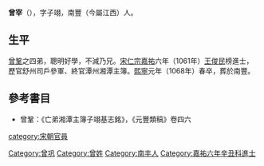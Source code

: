 '''曾宰'''（{{bd|1022年||1068年}}），字子翊，南豐（今屬江西）人。

==生平==
[[曾鞏|曾鞏]]之四弟，聰明好學，不減乃兄。[[宋仁宗|宋仁宗]][[嘉祐|嘉祐]]六年（1061年）[[王俊民|王俊民]]榜進士，歷官舒州司戶參軍、終官潭州湘潭主簿。[[熙寧|熙寧]]元年（1068年）春卒，葬於南豐。

==參考書目==
*曾鞏：《亡弟湘潭主簿子翊基志銘》，《元豐類稿》卷四六

{{DEFAULTSORT:Z}}
[[Category:曾巩|Category:曾巩]]
[[Category:曾姓|Category:曾姓]]
[[Category:南丰人|Category:南丰人]]
[[category:宋朝官員|category:宋朝官員]]
[[Category:嘉祐六年辛丑科進士|Category:嘉祐六年辛丑科進士]]